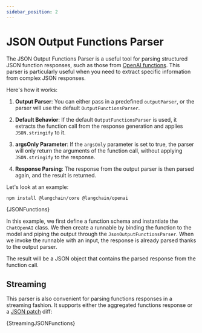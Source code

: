 ```yaml
---
sidebar_position: 2
---
```


# JSON Output Functions Parser


The JSON Output Functions Parser is a useful tool for parsing structured JSON function responses, such as those from [OpenAI functions](/docs/modules/model_io/chat/function_calling). This parser is particularly useful when you need to extract specific information from complex JSON responses.

Here's how it works:

1. **Output Parser**: You can either pass in a predefined `outputParser`, or the parser will use the default `OutputFunctionsParser`.

2. **Default Behavior**: If the default `OutputFunctionsParser` is used, it extracts the function call from the response generation and applies `JSON.stringify` to it.

3. **argsOnly Parameter**: If the `argsOnly` parameter is set to true, the parser will only return the arguments of the function call, without applying `JSON.stringify` to the response.

4. **Response Parsing**: The response from the output parser is then parsed again, and the result is returned.

Let's look at an example:


<IntegrationInstallTooltip></IntegrationInstallTooltip>

```bash npm2yarn
npm install @langchain/core @langchain/openai
```

<CodeBlock language="typescript">{JSONFunctions}</CodeBlock>

In this example, we first define a function schema and instantiate the `ChatOpenAI` class. We then create a runnable by binding the function to the model and piping the output through the `JsonOutputFunctionsParser`. When we invoke the runnable with an input, the response is already parsed thanks to the output parser.

The result will be a JSON object that contains the parsed response from the function call.

## Streaming

This parser is also convenient for parsing functions responses in a streaming fashion. It supports either the aggregated functions response or a [JSON patch](https://jsonpatch.com/) diff:

<CodeBlock language="typescript">{StreamingJSONFunctions}</CodeBlock>

